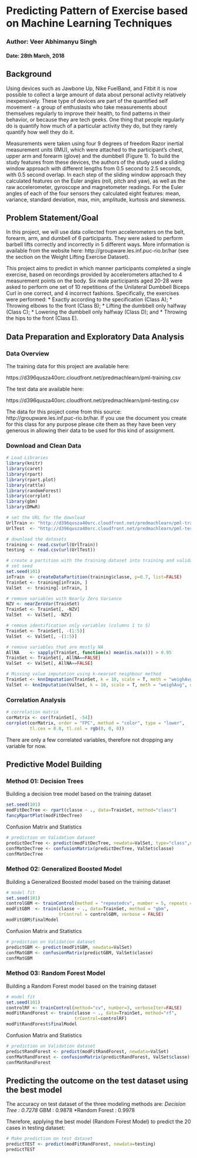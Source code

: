 # Predicting Pattern of Exercise based on Machine Learning Techniques
### Author: Veer Abhimanyu Singh
#### Date: 28th March, 2018

## Background
Using devices such as Jawbone Up, Nike FuelBand, and Fitbit it is now possible to collect a large amount of data about personal activity relatively inexpensively. These type of devices are part of the quantified self movement - a group of enthusiasts who take measurements about themselves regularly to improve their health, to find patterns in their behavior, or because they are tech geeks. One thing that people regularly do is quantify how much of a particular activity they do, but they rarely quantify how well they do it.

Measurements were taken using four 9 degrees of freedom Razor inertial measurement units (IMU), which were attached to the participant's chest, upper arm and forearm (glove) and the dumbbell (Figure 1). To build the study features from these devices, the authors of the study used a sliding window approach with different lengths from 0.5 second to 2.5 seconds, with 0.5 second overlap. In each step of the sliding window approach they calculated features on the Euler angles (roll, pitch and yaw), as well as the raw accelerometer, gyroscope and magnetometer readings. For the Euler angles of each of the four sensors they calculated eight features: mean, variance, standard deviation, max, min, amplitude, kurtosis and skewness.

## Problem Statement/Goal
In this project, we will use data collected from accelerometers on the belt, forearm, arm, and dumbell of 6 participants. They were asked to perform barbell lifts correctly and incorrectly in 5 different ways. More information is available from the website here: http://groupware.les.inf.puc-rio.br/har (see the section on the Weight Lifting Exercise Dataset).

This project aims to predict in which manner participants completed a single exercise, based on recordings provided by accelerometers attached to 4 measurement points on the body. Six male participants aged 20-28 were asked to perform one set of 10 repetitions of the Unilateral Dumbbell Biceps Curl in one correct, and 4 incorrect fashions. Specifically, the exercises were performed:
* Exactly according to the specification (Class A);
* Throwing elbows to the front (Class B);
* Lifting the dumbbell only halfway (Class C);
* Lowering the dumbbell only halfway (Class D); and
* Throwing the hips to the front (Class E).

## Data Preparation and Exploratory Data Analysis
### Data Overview
The training data for this project are available here:

https://d396qusza40orc.cloudfront.net/predmachlearn/pml-training.csv

The test data are available here:

https://d396qusza40orc.cloudfront.net/predmachlearn/pml-testing.csv

The data for this project come from this source: http://groupware.les.inf.puc-rio.br/har. If you use the document you create for this class for any purpose please cite them as they have been very generous in allowing their data to be used for this kind of assignment.

### Download and Clean Data

```{r}
# Load Libraries
library(knitr)
library(caret)
library(rpart)
library(rpart.plot)
library(rattle)
library(randomForest)
library(corrplot)
library(gbm)
library(DMwR)

# set the URL for the download
UrlTrain <- "http://d396qusza40orc.cloudfront.net/predmachlearn/pml-training.csv"
UrlTest  <- "http://d396qusza40orc.cloudfront.net/predmachlearn/pml-testing.csv"

# download the datasets
training <- read.csv(url(UrlTrain))
testing  <- read.csv(url(UrlTest))

# create a partition with the training dataset into training and validation datasets
# set seed
set.seed(101)
inTrain  <- createDataPartition(training$classe, p=0.7, list=FALSE)
TrainSet <- training[inTrain, ]
ValSet  <- training[-inTrain, ]

# remove variables with Nearly Zero Variance
NZV <- nearZeroVar(TrainSet)
TrainSet <- TrainSet[, -NZV]
ValSet  <- ValSet[, -NZV]

# remove identification only variables (columns 1 to 5)
TrainSet <- TrainSet[, -(1:5)]
ValSet  <- ValSet[, -(1:5)]

# remove variables that are mostly NA
AllNA    <- sapply(TrainSet, function(x) mean(is.na(x))) > 0.95
TrainSet <- TrainSet[, AllNA==FALSE]
ValSet  <- ValSet[, AllNA==FALSE]

# Missing value imputation using k-nearset neighbour method
TrainSet <- knnImputation(TrainSet, k = 10, scale = T, meth = "weighAvg", distData = NULL)
ValSet <- knnImputation(ValSet, k = 10, scale = T, meth = "weighAvg", distData = NULL)
```

### Correlation Analysis
``` {r}
# correlation matrix
corMatrix <- cor(TrainSet[, -54])
corrplot(corMatrix, order = "FPC", method = "color", type = "lower", 
         tl.cex = 0.8, tl.col = rgb(0, 0, 0))
```
There are only a few correlated variables, therefore not dropping any variable for now.

## Predictive Model Building
### Method 01: Decision Trees

Building a decision tree model based on the training dataset
``` {r ,warnings = FALSE}
set.seed(101)
modFitDecTree <- rpart(classe ~ ., data=TrainSet, method="class")
fancyRpartPlot(modFitDecTree)
```

Confusion Matrix and Statistics
``` {r}
# prediction on Validation dataset
predictDecTree <- predict(modFitDecTree, newdata=ValSet, type="class",na.action = na.pass)
confMatDecTree <- confusionMatrix(predictDecTree, ValSet$classe)
confMatDecTree
```


### Method 02: Generalized Boosted Model

Building a Generalized Boosted model based on the training dataset
``` {r}
# model fit
set.seed(101)
controlGBM <- trainControl(method = "repeatedcv", number = 5, repeats = 1)
modFitGBM  <- train(classe ~ ., data=TrainSet, method = "gbm",
                    trControl = controlGBM, verbose = FALSE)
modFitGBM$finalModel
```

Confusion Matrix and Statistics
``` {r}
# prediction on Validation dataset
predictGBM <- predict(modFitGBM, newdata=ValSet)
confMatGBM <- confusionMatrix(predictGBM, ValSet$classe)
confMatGBM
```


### Method 03: Random Forest Model

Building a Random Forest model based on the training dataset
``` {r}
# model fit
set.seed(101)
controlRF <- trainControl(method="cv", number=3, verboseIter=FALSE)
modFitRandForest <- train(classe ~ ., data=TrainSet, method="rf",
                          trControl=controlRF)
modFitRandForest$finalModel
```

Confusion Matrix and Statistics
``` {r}
# prediction on Validation dataset
predictRandForest <- predict(modFitRandForest, newdata=ValSet)
confMatRandForest <- confusionMatrix(predictRandForest, ValSet$classe)
confMatRandForest
```


## Predicting the outcome on the test dataset using the best model
The accuracy on test dataset of the three modeling methods are:
*Decision Tree : 0.7278
*GBM : 0.9878
*Random Forest : 0.9978

Therefore, applying the best model (Random Forest Model) to predict the 20 cases in testing dataset:
```{r}
# Make prediction on test dataset
predictTEST <- predict(modFitRandForest, newdata=testing)
predictTEST
```


